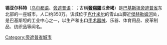 {{城市|
城市名称=锡亚尔科特|
外文名称=سیالکوٹ
|国家=巴基斯坦
|区=旁遮普省|
南北=北|纬度=32|纬分=29|
东西=东|经度=74|经分=35|
海拔=256|
面积=3,016|
官方语言=[[旁遮普语|旁遮普语]]（官方语言）<br />[[乌尔都语|乌尔都语]]（国语）
|人口=350万
|人口密度=1,160|
统计时间=2007年|
建城时间=|
建城时名称=|
市长=|
时区=[[巴基斯坦标准时间|巴基斯坦标准时间]]（[[UTC+5|UTC+5]]）
|郵政編碼=|
電話編碼=052|
地图档名=Location of Sialkot.png|
大小=210px|
网址=www.sialkot.gov.pk
}}
'''锡亚尔科特'''（[[乌尔都语|乌尔都语]]、[[旁遮普语|旁遮普语]]：'''{{lang|ar|سیالکوٹ|}}'''；古稱'''[[奢羯羅|奢羯羅]]'''或'''舍竭'''）是[[巴基斯坦|巴基斯坦]][[旁遮普省|旁遮普省]]东北部的一座城市，人口约350万。该城位于[[克什米尔|克什米尔]]的雪山山脚近[[傑赫勒姆河|傑赫勒姆河]]处，是巴基斯坦的工业中心之一，以生产和出口[[手术器械|手术器械]]、乐器、体育用品、皮革制品、纺织品等闻名。

{{Authority control}}
{{DEFAULTSORT:Sialkot}}
[[Category:旁遮普省城市|Category:旁遮普省城市]]
{{Pakistan-geo-stub}}